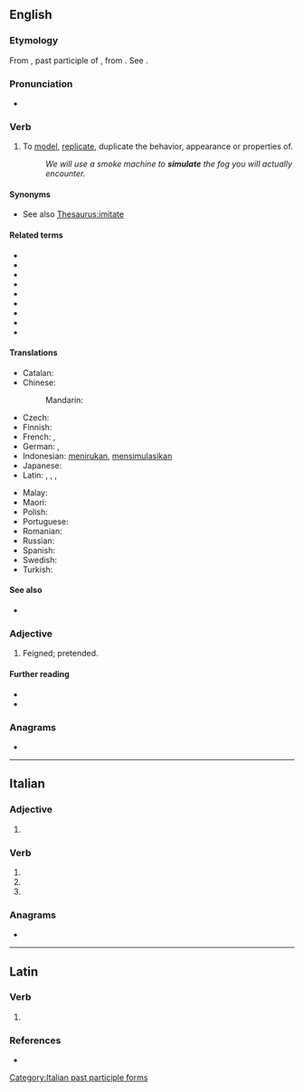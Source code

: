 ==English==

===Etymology===
From {{bor|en|la|simulātus}}, past participle of {{m|la|simulō||make like, imitate, copy, represent, feign}}, from {{m|la|similis||like}}. See {{m|en|similar}}.

===Pronunciation===
* {{IPA|/ˈsɪmjʊˌleɪt/|/-jə-/|lang=en}}

===Verb===
{{en-verb|simulat}}

# To [[model]], [[replicate]], duplicate the behavior, appearance or properties of.
#: ''We will use a smoke machine to '''simulate''' the fog you will actually encounter.''

====Synonyms====
* See also [[Thesaurus:imitate]]

====Related terms====
* {{l|en|similar}}
* {{l|en|similarity}}
* {{l|en|simile}}
* {{l|en|simulacrum}}
* {{l|en|simuland}}
* {{l|en|simulant}}
* {{l|en|simulation}}
* {{l|en|simulator}}
* {{l|en|dissimulate}}

====Translations====
{{trans-top|to model, replicate, duplicate the behavior}}
* Catalan: {{t+|ca|simular}}
* Chinese:
*: Mandarin: {{t+|cmn|模拟|tr=mónĭ}}
* Czech: {{t+|cs|simulovat}}
* Finnish: {{t+|fi|simuloida}}
* French: {{t|fr|simuler}}, {{t-check|fr|imiter}}
* German: {{t+|de|simulieren}}, {{t+|de|nachahmen}}
* Indonesian: [[tiru|menirukan]], [[simulasi|mensimulasikan]]
* Japanese: {{t|ja|シミュレートする|tr=shimyurēto-suru|sc=Jpan}}
* Latin: {{t|la|simulo}}, {{t|la|similo}}, {{t|la|simis sum}}, {{t+|la|accedo}}
{{trans-mid}}
* Malay: {{t|ms|mensimulasikan}}
* Maori: {{t|mi|whakatau}}
* Polish: {{t+|pl|symulować}}
* Portuguese: {{t+|pt|simular}}
* Romanian: {{t+|ro|simula}}
* Russian: {{t+|ru|симули́ровать}}
* Spanish: {{t+|es|simular}}
* Swedish: {{t+|sv|simulera}}
* Turkish: {{t|tr|simule etmek, benzetmek}}
{{trans-bottom}}

====See also====
* {{l|en|emulate}}

===Adjective===
{{en-adj}}

# {{lb|en|obsolete}} Feigned; pretended.
#: {{rfquotek|Bale}}

====Further reading====
* {{R:Webster 1913}}
* {{R:Century 1911}}

===Anagrams===
* {{anagrams|en|a=aeilmstu|sultiame}}

----

==Italian==

===Adjective===
{{head|it|adjective form}}

# {{feminine plural of|simulato|lang=it}}

===Verb===
{{head|it|verb form}}

# {{inflection of|simulare||2|p|pres|indc|lang=it}}
# {{inflection of|simulare||2|p|impr|lang=it}}
# {{feminine plural of|simulato|lang=it}}

===Anagrams===
* {{l|it|emulasti}}

[[Category:Italian past participle forms]]

----

==Latin==

===Verb===
{{la-verb-form|simulāte}}

# {{inflection of|simulō||2|p|pres|actv|impr|lang=la}}

===References===
* {{R:Elementary Lewis}}